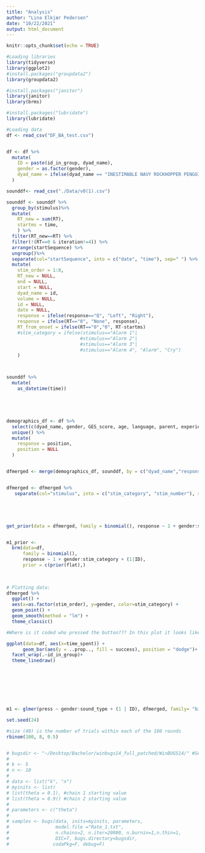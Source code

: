 ```yaml
---
title: "Analysis"
author: "Lina Elkjær Pedersen"
date: "10/22/2021"
output: html_document
---
```


```r
knitr::opts_chunk$set(echo = TRUE)
```

```r
#Loading libraries
library(tidyverse)
library(ggplot2)
#install.packages("groupdata2")
library(groupdata2) 

#install.packages("janitor")
library(janitor)
library(brms)

#install.packages("lubridate")
library(lubridate)

#Loading data 
df <- read_csv("DF_BA_test.csv")


df <- df %>% 
  mutate(
    ID = paste(id_in_group, dyad_name),
    gender = as.factor(gender), 
    dyad_name = ifelse(dyad_name == "INESTIMABLE NAVY ROCKHOPPER PENGUIN 96", "UNLIMITED SEPIA MALTESE 98", dyad_name)
  )

sounddf<- read_csv("./Data/v0(1).csv")

sounddf <- sounddf %>% 
  group_by(stimulus)%>% 
  mutate(
    RT_new = sum(RT),
    startms = time,
    ) %>% 
  filter(RT_new==RT) %>% 
  filter(!(RT==0 & iteration!=4)) %>% 
  arrange(startSequence) %>% 
  ungroup()%>% 
  separate(col="startSequence", into = c("date", "time"), sep=" ") %>% 
  mutate(
    stim_order = 1:8, 
    RT_new = NULL,
    end = NULL,
    start = NULL,
    dyad_name = id,
    volume = NULL, 
    id = NULL,
    date = NULL,
    response = ifelse(response=="Q", "Left", "Right"),
    response = ifelse(RT=="0", "None", response),
    RT_from_onset = ifelse(RT=="0","0", RT-startms)
    #stim_category = ifelse(stimulus=="Alarm 1"|
                           #stimulus=="Alarm 2"| 
                           #stimulus=="Alarm 3"|
                           #stimulus=="Alarm 4", "Alarm", "Cry")
    ) 



sounddf %>% 
  mutate(
    as_datetime(time))





demographics_df <- df %>% 
  select(c(dyad_name, gender, GES_score, age, language, parent, experience, regular_contact, position, ID)) %>% 
  unique() %>% 
  mutate(
    response = position, 
    position = NULL
  ) 


dfmerged <- merge(demographics_df, sounddf, by = c("dyad_name","response"), all = TRUE)


dfmerged <- dfmerged %>% 
   separate(col="stimulus", into = c("stim_category", "stim_number"), sep=" ")






```

```r

get_prior(data = dfmerged, family = binomial(), response ~ 1 + gender:stim_category + (1|ID))


m1_prior <- 
  brm(data=df,
      family = binomial(),
      response ~ 1 + gender:stim_category + (1|ID),
      prior = c(prior(flat),)
      
      

```



```r
# Plotting data:
dfmerged %>% 
  ggplot() +
  aes(x=as.factor(stim_order), y=gender, color=stim_category) +
  geom_point() +
  geom_smooth(method = "lm") +
  theme_classic()

#Where is it coded who pressed the button??? In this plot it looks like we responded every time, but we did not... Maybe it is because we merge by response????

ggplot(data=df, aes(x=time_spent)) + 
      geom_bar(aes(y = ..prop.., fill = success), position = "dodge")+
  facet_wrap(.~id_in_group)+
  theme_linedraw()









```


```r
m1 <- glmer(press ~ gender:sound_type + (1 | ID), dfmerged, family= "binomial")


```



```r

set.seed(24)

#size (40) is the number of trials within each of the 100 rounds 
rbinom(100, 8, 0.5)



```




```r
# bugsdir <- "~/Desktop/Bachelor/winbugs14_full_patched/WinBUGS14/" #Set WinBUGS directory, adjust as needed
# 
# k <- 5
# n <- 10
# 
# data <- list("k", "n")
# myinits <- list(
# list(theta = 0.1), #chain 1 starting value
# list(theta = 0.9)) #chain 2 starting value
# 
# parameters <- c("theta")
# 
# samples <- bugs(data, inits=myinits, parameters,
#                 model.file ="Rate_1.txt",
#                 n.chains=2, n.iter=20000, n.burnin=1,n.thin=1,
#                 DIC=T, bugs.directory=bugsdir,
#                codaPkg=F, debug=F)

```

